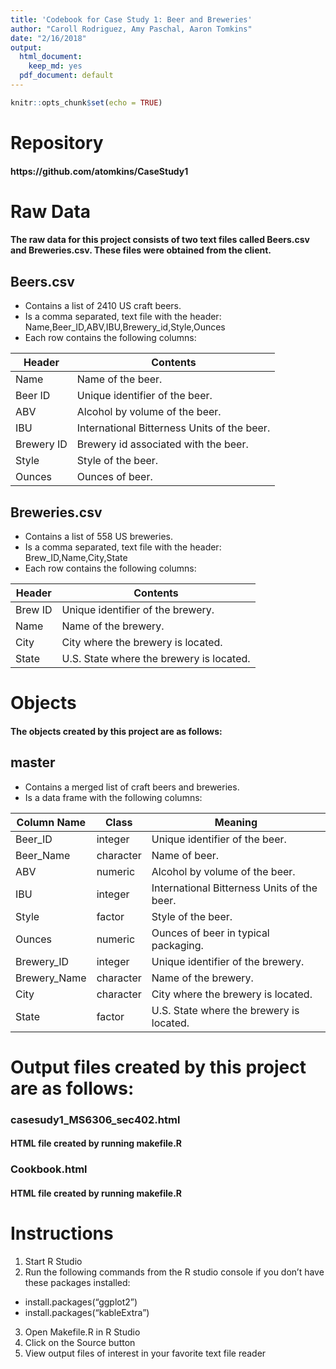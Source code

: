 ```yaml
---
title: 'Codebook for Case Study 1: Beer and Breweries'
author: "Caroll Rodriguez, Amy Paschal, Aaron Tomkins"
date: "2/16/2018"
output:
  html_document:
    keep_md: yes
  pdf_document: default
---
```


```r
knitr::opts_chunk$set(echo = TRUE)
```

# Repository
#### https://github.com/atomkins/CaseStudy1

# Raw Data
#### The raw data for this project consists of two text files called Beers.csv and Breweries.csv. These files were obtained from the client.

## Beers.csv
* Contains a list of 2410 US craft beers.
* Is a comma separated, text file with the header: Name,Beer_ID,ABV,IBU,Brewery_id,Style,Ounces
* Each row contains the following columns:

Header | Contents
--- | --- 
Name | Name of the beer.
Beer ID | Unique identifier of the beer.
ABV | Alcohol by volume of the beer.
IBU | International Bitterness Units of the beer.
Brewery ID | Brewery id associated with the beer.
Style | Style of the beer.
Ounces | Ounces of beer.

## Breweries.csv
* Contains a list of 558 US breweries.
* Is a comma separated, text file with the header: Brew_ID,Name,City,State
* Each row contains the following columns:

Header | Contents
--- | --- 
Brew ID | Unique identifier of the brewery.
Name | Name of the brewery.
City | City where the brewery is located.
State | U.S. State where the brewery is located.

# Objects
#### The objects created by this project are as follows:

## master 
* Contains a merged list of craft beers and breweries.
* Is a data frame with the following columns:

Column Name | Class | Meaning
--- | --- | ---
Beer_ID | integer | Unique identifier of the beer.
Beer_Name | character | Name of beer.
ABV | numeric | Alcohol by volume of the beer.
IBU | integer | International Bitterness Units of the beer.
Style | factor | Style of the beer.
Ounces | numeric | Ounces of beer in typical packaging.
Brewery_ID | integer | Unique identifier of the brewery.
Brewery_Name | character | Name of the brewery.
City | character | City where the brewery is located.
State | factor |  U.S. State where the brewery is located.

# Output files created by this project are as follows:
### casesudy1_MS6306_sec402.html
#### HTML file created by running makefile.R

### Cookbook.html
#### HTML file created by running makefile.R

# Instructions
1. Start R Studio
2. Run the following commands from the R studio console if you don't have these packages installed: 
* install.packages("ggplot2")
* install.packages("kableExtra")
3. Open Makefile.R in R Studio
4. Click on the Source button
5. View output files of interest in your favorite text file reader